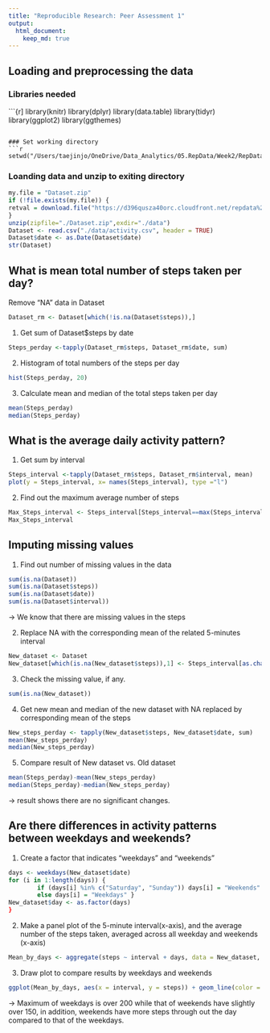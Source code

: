 ```yaml
---
title: "Reproducible Research: Peer Assessment 1"
output: 
  html_document:
    keep_md: true
---
```



## Loading and preprocessing the data

### Libraries needed
```{r]
library(knitr)
library(dplyr)
library(data.table)
library(tidyr)
library(ggplot2)
library(ggthemes)

```

### Set working directory
```r
setwd("/Users/taejinjo/OneDrive/Data_Analytics/05.RepData/Week2/RepData_PeerAssessment1")
```

### Loanding data and unzip to exiting directory
```r
my.file = "Dataset.zip"
if (!file.exists(my.file)) {
retval = download.file("https://d396qusza40orc.cloudfront.net/repdata%2Fdata%2Factivity.zip", destfile = my.file, method = "curl")
}
unzip(zipfile="./Dataset.zip",exdir="./data")
Dataset <- read.csv("./data/activity.csv", header = TRUE)
Dataset$date <- as.Date(Dataset$date)
str(Dataset)
```

## What is mean total number of steps taken per day?

Remove "NA" data in Dataset
```r
Dataset_rm <- Dataset[which(!is.na(Dataset$steps)),]
```

1. Get sum of Dataset$steps by date
```r
Steps_perday <-tapply(Dataset_rm$steps, Dataset_rm$date, sum)
```

2. Histogram of total numbers of the steps per day
```r
hist(Steps_perday, 20)
```

3. Calculate mean and median of the total steps taken per day
```r
mean(Steps_perday)
median(Steps_perday)
```

## What is the average daily activity pattern?

1. Get sum by interval
```r
Steps_interval <-tapply(Dataset_rm$steps, Dataset_rm$interval, mean)
plot(y = Steps_interval, x= names(Steps_interval), type ="l")
```
2. Find out the maximum average number of steps
```r
Max_Steps_interval <- Steps_interval[Steps_interval==max(Steps_interval)]
Max_Steps_interval
```

## Imputing missing values
1. Find out number of missing values in the data
```r
sum(is.na(Dataset))
sum(is.na(Dataset$steps))
sum(is.na(Dataset$date))
sum(is.na(Dataset$interval))
```
-> We know that there are missing values in the steps

2. Replace NA with the corresponding mean of the related 5-minutes interval
```r
New_dataset <- Dataset
New_dataset[which(is.na(New_dataset$steps)),1] <- Steps_interval[as.character(New_dataset[which(is.na(New_dataset$steps)),3])]
```

3. Check the missing value, if any.
```r
sum(is.na(New_dataset))
```

4. Get new mean and median of the new dataset with NA replaced by corresponding mean of the steps 
```r
New_steps_perday <- tapply(New_dataset$steps, New_dataset$date, sum)
mean(New_steps_perday)
median(New_steps_perday)
```

5. Compare result of New dataset vs. Old dataset
```r
mean(Steps_perday)-mean(New_steps_perday)
median(Steps_perday)-median(New_steps_perday)
```
-> result shows there are no significant changes.

## Are there differences in activity patterns between weekdays and weekends?

1. Create a factor that indicates "weekdays" and "weekends"
```r
days <- weekdays(New_dataset$date)
for (i in 1:length(days)) {
        if (days[i] %in% c("Saturday", "Sunday")) days[i] = "Weekends"
        else days[i] = "Weekdays" }
New_dataset$day <- as.factor(days)
}
```

2. Make a panel plot of the 5-minute interval(x-axis), and the average number of the steps taken, averaged across all weekday and weekends (x-axis)
```r
Mean_by_days <- aggregate(steps ~ interval + days, data = New_dataset, mean)
```

3. Draw plot to compare results by weekdays and weekends
```r
ggplot(Mean_by_days, aes(x = interval, y = steps)) + geom_line(color = "blue") + facet_wrap( ~ days, nrow = 1, ncol = 2) + theme_wsj()
```

-> Maximum of weekdays is over 200 while that of weekends have slightly over 150, in addition, weekends have more steps through out the day compared to that of the weekdays.